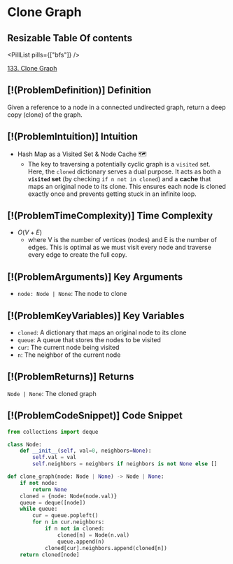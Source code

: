 # Clone Graph

## Resizable Table Of contents

<DifficultyBadge difficulty="medium" />

<PillList pills={["bfs"]} />

[133. Clone Graph](https://leetcode.com/problems/clone-graph)

## [!(ProblemDefinition)] Definition

Given a reference to a node in a connected undirected graph, return a deep copy (clone) of the graph.

## [!(ProblemIntuition)] Intuition

- Hash Map as a Visited Set & Node Cache 🗺️
    - The key to traversing a potentially cyclic graph is a `visited` set. Here, the `cloned` dictionary serves a dual purpose. It acts as both a **`visited` set** (by checking `if n not in cloned`) and a **cache** that maps an original node to its clone. This ensures each node is cloned exactly once and prevents getting stuck in an infinite loop.

## [!(ProblemTimeComplexity)] Time Complexity

- $O(V + E)$
    - where V is the number of vertices (nodes) and E is the number of edges. This is optimal as we must visit every node and traverse every edge to create the full copy.

## [!(ProblemArguments)] Key Arguments

- `node: Node | None`: The node to clone

## [!(ProblemKeyVariables)] Key Variables

- `cloned`: A dictionary that maps an original node to its clone
- `queue`: A queue that stores the nodes to be visited
- `cur`: The current node being visited
- `n`: The neighbor of the current node

## [!(ProblemReturns)] Returns

`Node | None`: The cloned graph

## [!(ProblemCodeSnippet)] Code Snippet

```python meta="source=problems/133-clone-graph/solution.py"
from collections import deque

class Node:
    def __init__(self, val=0, neighbors=None):
        self.val = val
        self.neighbors = neighbors if neighbors is not None else []

def clone_graph(node: Node | None) -> Node | None:
    if not node:
        return None
    cloned = {node: Node(node.val)}
    queue = deque([node])
    while queue:
        cur = queue.popleft()
        for n in cur.neighbors:
            if n not in cloned:
                cloned[n] = Node(n.val)
                queue.append(n)
            cloned[cur].neighbors.append(cloned[n])
    return cloned[node]
```

